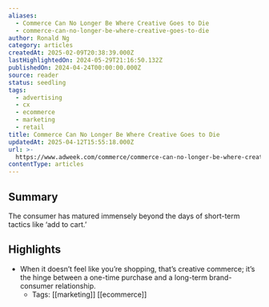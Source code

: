 ```yaml
---
aliases:
  - Commerce Can No Longer Be Where Creative Goes to Die
  - commerce-can-no-longer-be-where-creative-goes-to-die
author: Ronald Ng
category: articles
createdAt: 2025-02-09T20:38:39.000Z
lastHighlightedOn: 2024-05-29T21:16:50.132Z
publishedOn: 2024-04-24T00:00:00.000Z
source: reader
status: seedling
tags:
  - advertising
  - cx
  - ecommerce
  - marketing
  - retail
title: Commerce Can No Longer Be Where Creative Goes to Die
updatedAt: 2025-04-12T15:55:18.000Z
url: >-
  https://www.adweek.com/commerce/commerce-can-no-longer-be-where-creative-goes-to-die/?utm_source=postup&utm_medium=email&utm_campaign=Adweek_Daily_Newsletter_240425054631&recip_id=2165214&lyt_id=2165214
contentType: articles
---
```

## Summary

The consumer has matured immensely beyond the days of short-term tactics like ‘add to cart.’

## Highlights

- When it doesn’t feel like you’re shopping, that’s creative commerce; it’s the hinge between a one-time purchase and a long-term brand-consumer relationship.
    - Tags: [[marketing]] [[ecommerce]]
